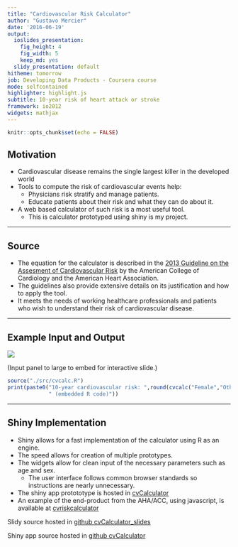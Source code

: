 ```yaml
---
title: "Cardiovascular Risk Calculator"
author: "Gustavo Mercier"
date: '2016-06-19'
output:
  ioslides_presentation:
    fig_height: 4
    fig_width: 5
    keep_md: yes
  slidy_presentation: default
hitheme: tomorrow
job: Developing Data Products - Coursera course
mode: selfcontained
highlighter: highlight.js
subtitle: 10-year risk of heart attack or stroke
framework: io2012
widgets: mathjax
---
```


```r
knitr::opts_chunk$set(echo = FALSE)
```

## Motivation

* Cardiovascular disease remains the single largest killer in the developed world
* Tools to compute the risk of cardiovascular events help:
    + Physicians risk stratify and manage patients.
    + Educate patients about their risk and what they can do about it.
* A web based calculator of such risk is a most useful tool.
    + This is calculator prototyped using shiny is my project.

---

## Source

* The equation for the calculator is described in the [2013 Guideline on the Assesment of Cardiovascular Risk](http://bit.ly/1Os6cgR) by the American College of Cardiology and the American Heart Association.
* The guidelines also provide extensive details on its justification and how to apply the tool.
* It meets the needs of working healthcare professionals and patients who wish to understand their risk of cardiovascular disease.

---

## Example Input and Output

![](./figures/cvcalc_screen_smaller.png)

(Input panel to large to embed for interactive slide.)
```r
source("./src/cvcalc.R")
print(paste0("10-year cardiovascular risk: ",round(cvcalc("Female","Other",pack.obs(55,200,40,0,120,0,0)),1),"%",
             " (embedded R code)"))
```

---

## Shiny Implementation

* Shiny allows for a fast implementation of the calculator using R as an engine.
* The speed allows for creation of multiple prototypes.
* The widgets allow for clean input of the necessary parameters such as age and sex.
    + The user interface follows common browser standards so instructions are nearly unnecessary.
* The shiny app protototype is hosted in [cvCalculator](https://gamercier.shinyapps.io/cvCalculator/)
* An example of the end-product from the AHA/ACC, using javascript, is available at [cvriskcalculator](http://www.cvriskcalculator.com/)

Slidy source hosted in [github cvCalculator_slides](https://github.com/gamercier/cvCalculator_slides/tree/gh-pages)

Shiny app source hosted in [github cvCalculator](https://github.com/gamercier/cvCalculator)
